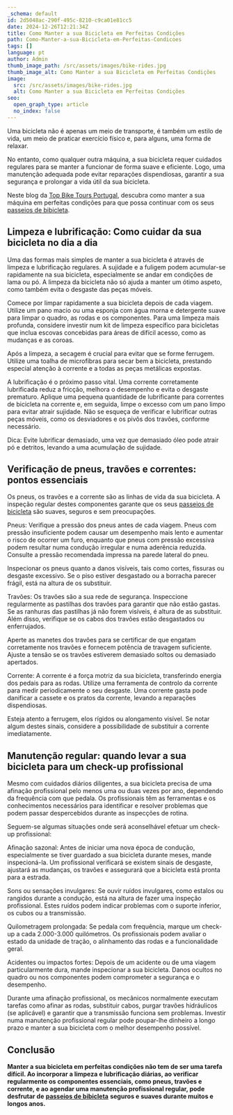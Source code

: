 ```yaml
---
_schema: default
id: 2d5048ac-290f-495c-8210-c9ca01e81cc5
date: 2024-12-26T12:21:34Z
title: Como Manter a sua Bicicleta em Perfeitas Condições
path: Como-Manter-a-sua-Bicicleta-em-Perfeitas-Condicoes
tags: []
language: pt
author: Admin
thumb_image_path: /src/assets/images/bike-rides.jpg
thumb_image_alt: Como Manter a sua Bicicleta em Perfeitas Condições
image:
  src: /src/assets/images/bike-rides.jpg
  alt: Como Manter a sua Bicicleta em Perfeitas Condições
seo:
  open_graph_type: article
  no_index: false
---
```

Uma bicicleta não é apenas um meio de transporte, é também um estilo de vida, um
meio de praticar exercício físico e, para alguns, uma forma de relaxar.

No entanto, como qualquer outra máquina, a sua bicicleta requer cuidados
regulares para se manter a funcionar de forma suave e eficiente. Logo, uma
manutenção adequada pode evitar reparações dispendiosas, garantir a sua
segurança e prolongar a vida útil da sua bicicleta.

Neste blog da [Top Bike Tours Portugal](https://topbiketoursportugal.com/pt),
descubra como manter a sua máquina em perfeitas condições para que possa
continuar com os seus
[passeios de bibicleta](https://topbiketoursportugal.com/pt).

## Limpeza e lubrificação: Como cuidar da sua bicicleta no dia a dia

Uma das formas mais simples de manter a sua bicicleta é através de limpeza e
lubrificação regulares. A sujidade e a fuligem podem acumular-se rapidamente na
sua bicicleta, especialmente se andar em condições de lama ou pó. A limpeza da
bicicleta não só ajuda a manter um ótimo aspeto, como também evita o desgaste
das peças móveis.

Comece por limpar rapidamente a sua bicicleta depois de cada viagem. Utilize um
pano macio ou uma esponja com água morna e detergente suave para limpar o
quadro, as rodas e os componentes. Para uma limpeza mais profunda, considere
investir num kit de limpeza específico para bicicletas que inclua escovas
concebidas para áreas de difícil acesso, como as mudanças e as coroas.

Após a limpeza, a secagem é crucial para evitar que se forme ferrugem. Utilize
uma toalha de microfibras para secar bem a bicicleta, prestando especial atenção
à corrente e a todas as peças metálicas expostas.

A lubrificação é o próximo passo vital. Uma corrente corretamente lubrificada
reduz a fricção, melhora o desempenho e evita o desgaste prematuro. Aplique uma
pequena quantidade de lubrificante para correntes de bicicleta na corrente e, em
seguida, limpe o excesso com um pano limpo para evitar atrair sujidade. Não se
esqueça de verificar e lubrificar outras peças móveis, como os desviadores e os
pivôs dos travões, conforme necessário.

Dica: Evite lubrificar demasiado, uma vez que demasiado óleo pode atrair pó e
detritos, levando a uma acumulação de sujidade.

## Verificação de pneus, travões e correntes: pontos essenciais

Os pneus, os travões e a corrente são as linhas de vida da sua bicicleta. A
inspeção regular destes componentes garante que os seus
[passeios de bicicleta](https://topbiketoursportugal.com/pt/) são suaves,
seguros e sem preocupações.

Pneus: Verifique a pressão dos pneus antes de cada viagem. Pneus com pressão
insuficiente podem causar um desempenho mais lento e aumentar o risco de ocorrer
um furo, enquanto que pneus com pressão excessiva podem resultar numa condução
irregular e numa aderência reduzida. Consulte a pressão recomendada impressa na
parede lateral do pneu.

Inspecionar os pneus quanto a danos visíveis, tais como cortes, fissuras ou
desgaste excessivo. Se o piso estiver desgastado ou a borracha parecer frágil,
está na altura de os substituir.

Travões: Os travões são a sua rede de segurança. Inspeccione regularmente as
pastilhas dos travões para garantir que não estão gastas. Se as ranhuras das
pastilhas já não forem visíveis, é altura de as substituir. Além disso,
verifique se os cabos dos travões estão desgastados ou enferrujados.

Aperte as manetes dos travões para se certificar de que engatam corretamente nos
travões e fornecem potência de travagem suficiente. Ajuste a tensão se os
travões estiverem demasiado soltos ou demasiado apertados.

Corrente: A corrente é a força motriz da sua bicicleta, transferindo energia dos
pedais para as rodas. Utilize uma ferramenta de controlo da corrente para medir
periodicamente o seu desgaste. Uma corrente gasta pode danificar a cassete e os
pratos da corrente, levando a reparações dispendiosas.

Esteja atento a ferrugem, elos rígidos ou alongamento visível. Se notar algum
destes sinais, considere a possibilidade de substituir a corrente imediatamente.

## Manutenção regular: quando levar a sua bicicleta para um check-up profissional

Mesmo com cuidados diários diligentes, a sua bicicleta precisa de uma afinação
profissional pelo menos uma ou duas vezes por ano, dependendo da frequência com
que pedala. Os profissionais têm as ferramentas e os conhecimentos necessários
para identificar e resolver problemas que podem passar despercebidos durante as
inspecções de rotina.

Seguem-se algumas situações onde será aconselhável efetuar um check-up
profissional:

Afinação sazonal: Antes de iniciar uma nova época de condução, especialmente se
tiver guardado a sua bicicleta durante meses, mande inspecioná-la. Um
profissional verificará se existem sinais de desgaste, ajustará as mudanças, os
travões e assegurará que a bicicleta está pronta para a estrada.

Sons ou sensações invulgares: Se ouvir ruídos invulgares, como estalos ou
rangidos durante a condução, está na altura de fazer uma inspeção profissional.
Estes ruídos podem indicar problemas com o suporte inferior, os cubos ou a
transmissão.

Quilometragem prolongada: Se pedala com frequência, marque um check-up a cada
2\.000-3.000 quilómetros. Os profissionais podem avaliar o estado da unidade de
tração, o alinhamento das rodas e a funcionalidade geral.

Acidentes ou impactos fortes: Depois de um acidente ou de uma viagem
particularmente dura, mande inspecionar a sua bicicleta. Danos ocultos no quadro
ou nos componentes podem comprometer a segurança e o desempenho.

Durante uma afinação profissional, os mecânicos normalmente executam tarefas
como afinar as rodas, substituir cabos, purgar travões hidráulicos (se
aplicável) e garantir que a transmissão funciona sem problemas. Investir numa
manutenção profissional regular pode poupar-lhe dinheiro a longo prazo e manter
a sua bicicleta com o melhor desempenho possível.

## Conclusão

**Manter a sua bicicleta em perfeitas condições não tem de ser uma tarefa
difícil. Ao incorporar a limpeza e lubrificação diárias, ao verificar
regularmente os componentes essenciais, como pneus, travões e corrente, e ao
agendar uma manutenção profissional regular, pode desfrutar de**
[**passeios de bibicleta**](https://topbiketoursportugal.com/pt/blog/) **seguros e
suaves durante muitos e longos anos.**
